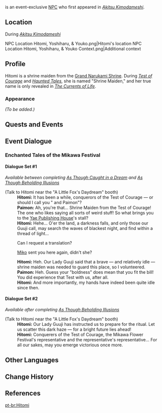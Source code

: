 {{Meta
|missing_NPC_profile  = yes
}}
{{About|the event-exclusive NPC in Akitsu Kimodameshi|the open-world NPC in [[Qiaoying Village]]|Hitomi (Liyue)}}
{{Character Infobox
|type             = Event NPC
|image            = NPC Hitomi.png
|name             = Hitomi
|title            = Shrine Maiden
|region           = Inazuma
|location         = Inazuma
|voiceEN          = [[imdb:nm10851940|Crystal Lee]]<ref>Twitter: [https://twitter.com/CrystalLeeVO/status/1603844786280366082 EN VA Self Announcement]</ref>
|voiceCN          = 
|voiceJP          = 
|voiceKR          = 
}}
{{Lang|'''Hitomi'''|ja=仁美|ja_rm=Hitomi}} is an event-exclusive [[NPC]] who first appeared in ''[[Akitsu Kimodameshi]]''.

==Location==
;During ''[[Akitsu Kimodameshi]]''
<gallery>
NPC Location Hitomi, Yoshiharu, & Youko.png|Hitomi's location
NPC Location Hitomi, Yoshiharu, & Youko Context.png|Additional context
</gallery>

==Profile==
<!--Detailed story/lore information goes here.-->
Hitomi is a shrine maiden from the [[Grand Narukami Shrine (Faction)|Grand Narukami Shrine]]. During ''[[Test of Courage (Event Quest)|Test of Courage]]'' and ''[[Haunted Tales]]'', she is named "Shrine Maiden," and her true name is only revealed in ''[[The Currents of Life]]''.

===Appearance===
<!--Keep appearance section short and concise. Limit to 2 paragraphs with 3-4 sentences each.-->
''(To be added.)''

==Quests and Events==
{{Quests and Events}}
<!--
==Idle Quotes==
{{Dialogue Start}}
: {{DIcon|Idle}} {{Tx}}
:: {{A|VO {{subst:PAGENAME}} 01.ogg}} "{{Tx}}"
{{Dialogue End}}

==Dialogue==
{{Dialogue Start}}
:'''{{subst:PAGENAME}}:'''
:{{DIcon}}
{{Dialogue End}}
-->
==Event Dialogue==
===Enchanted Tales of the Mikawa Festival===
====Dialogue Set #1====
''Available between completing [[As Though Caught in a Dream]] and [[As Though Beholding Illusions]]''
{{Dialogue Start}}
;(Talk to Hitomi near the "A Little Fox's Daydream" booth)
:'''Hitomi:''' It has been a while, conquerors of the Test of Courage &mdash; or should I call you "{{Traveler}} and Paimon"?
:'''Paimon:''' Ah, you're that... Shrine Maiden from the Test of Courage! The one who likes saying all sorts of weird stuff! So what brings you to the [[Yae Publishing House]]'s stall?
:'''Hitomi:''' Hehe... O'er the land, a darkness falls, and only those our Guuji call, may search the waves of blackest night, and find within a thread of light...
:{{DIcon}} Can I request a translation?
:{{DIcon}} [[Miko]] sent you here again, didn't she?
:'''Hitomi:''' Heh. Our Lady Guuji said that a brave &mdash; and relatively idle &mdash; shrine maiden was needed to guard this place, so I volunteered.
:'''Paimon:''' Heh. Guess your "boldness" does mean that you fit the bill! You did experience that Test with us, after all.
:'''Hitomi:''' And more importantly, my hands have indeed been quite idle since then.
{{Dialogue End}}

====Dialogue Set #2====
''Available after completing [[As Though Beholding Illusions]]''
{{Dialogue Start}}
;(Talk to Hitomi near the "A Little Fox's Daydream" booth)
:'''Hitomi:''' Our Lady Guuji has instructed us to prepare for the ritual. Let us scatter this dark haze &mdash; for a bright future lies ahead!
:'''Hitomi:''' Conquerers of the Test of Courage, the Mikawa Flower Festival's representative and the representative's representative... For all our sakes, may you emerge victorious once more.
{{Dialogue End}}
<!--
==Trivia==
* 
-->

==Other Languages==
{{Other Languages
|default_hidden = 1
|en      = Hitomi
|zhs     = 仁美
|zhs_rm  = Rénměi
|zht     = 仁美
|zht_rm  = Rénměi
|ja      = 仁美
|ja_rm   = Hitomi
|ko      = //히토미//
|es      = Hitomi
|fr      = Hitomi
|ru      = Хитоми
|th      = Hitomi
|vi      = Hitomi
|de      = Hitomi
|id      = Hitomi
|pt      = Hitomi
|tr      = Hitomi
|it      = Hitomi
}}

==Change History==
{{Change History|3.3}}

==References==
{{Reflist}}

[[pt-br:Hitomi]]
